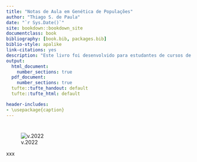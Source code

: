 ```yaml
--- 
title: "Notas de Aula em Genética de Populações"
author: "Thiago S. de Paula"
date: "`r Sys.Date()`"
site: bookdown::bookdown_site
documentclass: book
bibliography: [book.bib, packages.bib]
biblio-style: apalike
link-citations: yes
description: "Este livro foi desenvolvido para estudantes de cursos de Genética de Populações da Graduação e Pós-Graduação."
output:
  html_document:
    number_sections: true
  pdf_document:
    number_sections: true
  tufte::tufte_handout: default
  tufte::tufte_html: default

header-includes: 
- \usepackage{caption}
---
```


# {-}

![v.2022](figs/capa_v.2022.svg)

xxx

